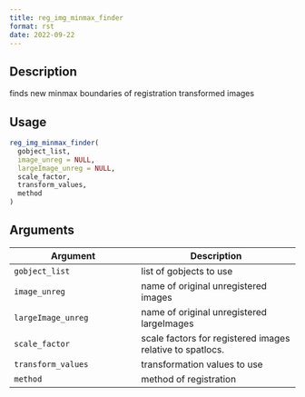 ```yaml
--- 
title: reg_img_minmax_finder 
format: rst 
date: 2022-09-22 
--- 
```


## Description

finds new minmax boundaries of registration transformed images


## Usage

```r
reg_img_minmax_finder(
  gobject_list,
  image_unreg = NULL,
  largeImage_unreg = NULL,
  scale_factor,
  transform_values,
  method
)
```


## Arguments

Argument      |Description
------------- |----------------
`gobject_list`     |     list of gobjects to use
`image_unreg`     |     name of original unregistered images
`largeImage_unreg`     |     name of original unregistered largeImages
`scale_factor`     |     scale factors for registered images relative to spatlocs.
`transform_values`     |     transformation values to use
`method`     |     method of registration


